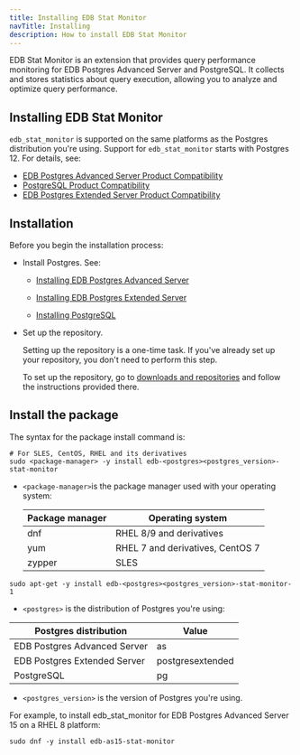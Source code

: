 ```yaml
---
title: Installing EDB Stat Monitor
navTitle: Installing
description: How to install EDB Stat Monitor
---
```


EDB Stat Monitor is an extension that provides query performance monitoring for EDB Postgres Advanced Server and PostgreSQL. It collects and stores statistics about query execution, allowing you to analyze and optimize query performance.

## Installing EDB Stat Monitor
`edb_stat_monitor` is supported on the same platforms as the Postgres distribution you're using. Support for `edb_stat_monitor` starts with Postgres 12. For details, see:

- [EDB Postgres Advanced Server Product Compatibility](https://www.enterprisedb.com/platform-compatibility#epas)
- [PostgreSQL Product Compatibility](https://www.enterprisedb.com/resources/platform-compatibility#pg)
- [EDB Postgres Extended Server Product Compatibility](https://www.enterprisedb.com/resources/platform-compatibility#epas_extended)

## Installation

Before you begin the installation process:

- Install Postgres. See: 

  - [Installing EDB Postgres Advanced Server](/epas/latest/installing/)

  - [Installing EDB Postgres Extended Server](/pge/latest/installing/)

  - [Installing PostgreSQL](https://www.postgresql.org/download/) 

- Set up the repository.

  Setting up the repository is a one-time task. If you've already set up your repository, you don't need to perform this step.

  To set up the repository, go to [downloads and repositories](/repos/getting_started/) and follow the instructions provided there.

## Install the package

The syntax for the package install command is:

<TabContainer>
<Tab title="For SLES, CentOS, RHEL and its derivatives">

```shell
# For SLES, CentOS, RHEL and its derivatives
sudo <package-manager> -y install edb-<postgres><postgres_version>-stat-monitor
```

- `<package-manager>`is the package manager used with your operating system:

  | Package manager |             Operating system     |
  | --------------- | -------------------------------- |
  | dnf             | RHEL 8/9 and derivatives         |
  | yum             | RHEL 7 and derivatives, CentOS 7 |
  | zypper          | SLES                             |

</Tab>
<Tab title="For Debian and Ubuntu">

```shell
sudo apt-get -y install edb-<postgres><postgres_version>-stat-monitor-1
```

</Tab>
</TabContainer>

- `<postgres>` is the distribution of Postgres you're using:

 | Postgres distribution        | Value            |
 |------------------------------|------------------|
 | EDB Postgres Advanced Server | as               |
 | EDB Postgres Extended Server | postgresextended |
 | PostgreSQL                   | pg               |

- `<postgres_version>` is the version of Postgres you're using.

For example, to install edb_stat_monitor for EDB Postgres Advanced Server 15 on a RHEL 8 platform:

```shell
sudo dnf -y install edb-as15-stat-monitor
```
